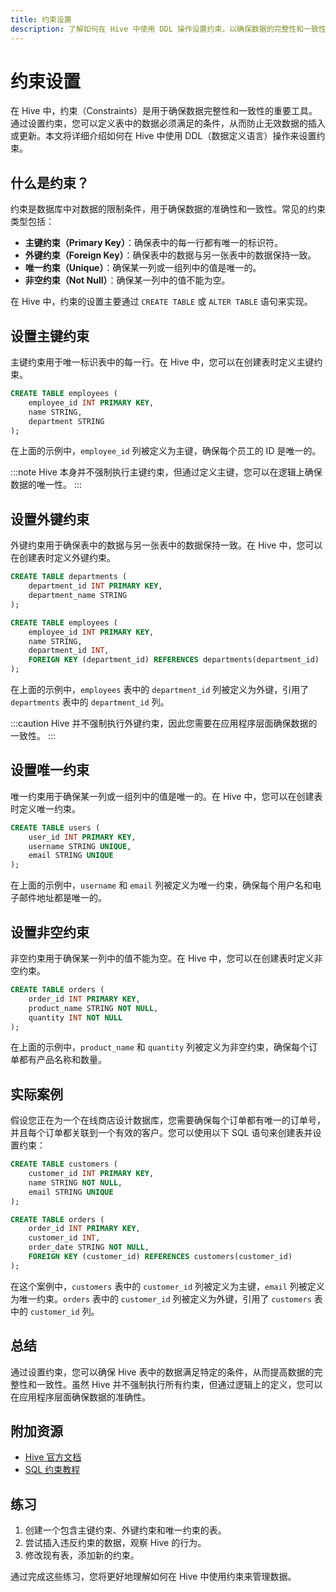 ```yaml
---
title: 约束设置
description: 了解如何在 Hive 中使用 DDL 操作设置约束，以确保数据的完整性和一致性。本文适合初学者，包含代码示例和实际案例。
---
```


# 约束设置

在 Hive 中，约束（Constraints）是用于确保数据完整性和一致性的重要工具。通过设置约束，您可以定义表中的数据必须满足的条件，从而防止无效数据的插入或更新。本文将详细介绍如何在 Hive 中使用 DDL（数据定义语言）操作来设置约束。

## 什么是约束？

约束是数据库中对数据的限制条件，用于确保数据的准确性和一致性。常见的约束类型包括：

- **主键约束（Primary Key）**：确保表中的每一行都有唯一的标识符。
- **外键约束（Foreign Key）**：确保表中的数据与另一张表中的数据保持一致。
- **唯一约束（Unique）**：确保某一列或一组列中的值是唯一的。
- **非空约束（Not Null）**：确保某一列中的值不能为空。

在 Hive 中，约束的设置主要通过 `CREATE TABLE` 或 `ALTER TABLE` 语句来实现。

## 设置主键约束

主键约束用于唯一标识表中的每一行。在 Hive 中，您可以在创建表时定义主键约束。

```sql
CREATE TABLE employees (
    employee_id INT PRIMARY KEY,
    name STRING,
    department STRING
);
```

在上面的示例中，`employee_id` 列被定义为主键，确保每个员工的 ID 是唯一的。

:::note
Hive 本身并不强制执行主键约束，但通过定义主键，您可以在逻辑上确保数据的唯一性。
:::

## 设置外键约束

外键约束用于确保表中的数据与另一张表中的数据保持一致。在 Hive 中，您可以在创建表时定义外键约束。

```sql
CREATE TABLE departments (
    department_id INT PRIMARY KEY,
    department_name STRING
);

CREATE TABLE employees (
    employee_id INT PRIMARY KEY,
    name STRING,
    department_id INT,
    FOREIGN KEY (department_id) REFERENCES departments(department_id)
);
```

在上面的示例中，`employees` 表中的 `department_id` 列被定义为外键，引用了 `departments` 表中的 `department_id` 列。

:::caution
Hive 并不强制执行外键约束，因此您需要在应用程序层面确保数据的一致性。
:::

## 设置唯一约束

唯一约束用于确保某一列或一组列中的值是唯一的。在 Hive 中，您可以在创建表时定义唯一约束。

```sql
CREATE TABLE users (
    user_id INT PRIMARY KEY,
    username STRING UNIQUE,
    email STRING UNIQUE
);
```

在上面的示例中，`username` 和 `email` 列被定义为唯一约束，确保每个用户名和电子邮件地址都是唯一的。

## 设置非空约束

非空约束用于确保某一列中的值不能为空。在 Hive 中，您可以在创建表时定义非空约束。

```sql
CREATE TABLE orders (
    order_id INT PRIMARY KEY,
    product_name STRING NOT NULL,
    quantity INT NOT NULL
);
```

在上面的示例中，`product_name` 和 `quantity` 列被定义为非空约束，确保每个订单都有产品名称和数量。

## 实际案例

假设您正在为一个在线商店设计数据库，您需要确保每个订单都有唯一的订单号，并且每个订单都关联到一个有效的客户。您可以使用以下 SQL 语句来创建表并设置约束：

```sql
CREATE TABLE customers (
    customer_id INT PRIMARY KEY,
    name STRING NOT NULL,
    email STRING UNIQUE
);

CREATE TABLE orders (
    order_id INT PRIMARY KEY,
    customer_id INT,
    order_date STRING NOT NULL,
    FOREIGN KEY (customer_id) REFERENCES customers(customer_id)
);
```

在这个案例中，`customers` 表中的 `customer_id` 列被定义为主键，`email` 列被定义为唯一约束。`orders` 表中的 `customer_id` 列被定义为外键，引用了 `customers` 表中的 `customer_id` 列。

## 总结

通过设置约束，您可以确保 Hive 表中的数据满足特定的条件，从而提高数据的完整性和一致性。虽然 Hive 并不强制执行所有约束，但通过逻辑上的定义，您可以在应用程序层面确保数据的准确性。

## 附加资源

- [Hive 官方文档](https://hive.apache.org/)
- [SQL 约束教程](https://www.w3schools.com/sql/sql_constraints.asp)

## 练习

1. 创建一个包含主键约束、外键约束和唯一约束的表。
2. 尝试插入违反约束的数据，观察 Hive 的行为。
3. 修改现有表，添加新的约束。

通过完成这些练习，您将更好地理解如何在 Hive 中使用约束来管理数据。
